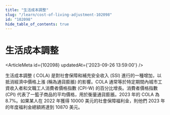 ```yaml
---
title: "生活成本調整"
slug: "/learn/cost-of-living-adjustment-102098"
id: "102098"
hide_table_of_contents: true
---
```



# 生活成本調整

<ArticleMeta id={102098} updatedAt={'2023-09-26 13:59:00'} />
<div className='border-solid border-b border-t-0 my-4 border-[var(--ifm-color-gray-300)]' />

生活成本調整 ( COLA) 是對社會保障和補充安全收入 (SSI) 進行的一種增加，以抵消經濟中價格上漲 (稱為通貨膨脹) 的影響。COLA 通常等於特定期間內城市工資收入者和文職工人消費者價格指數 (CPI-W) 的百分比增長。消費者價格指數 (CPI) 代表了一籃子商品的平均價格，用於衡量通貨膨脹。2023 年的 COLA 為 8.7%。如果某人在 2022 年獲得 10000 美元的社會保障福利金，則他們 2023 年的年度福利金總額將達到 10870 美元。
